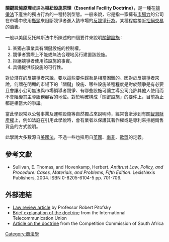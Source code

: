 '''關鍵設施原理'''或譯為'''樞紐設施原理（Essential Facility Doctrine），'''是一種在[[競爭法|競爭法]]下產生的獨占行為的一種特別型態。一般來說，它是指一家擁有[[市場力|市場力]]的公司在市場中使用[[瓶頸|瓶頸]]來阻斷競爭者進入該市場的[[反競爭行為|反競爭行為]]。某種程度接近[[拒絕交易|拒絕交易]]的涵義。

一般以美國反托辣斯法中所陳述的四個要件來說明[[關鍵設施|關鍵設施]]：

#某獨占事業具有關鍵設施的控制權。
#競爭者實際上不能或無法合理地另行建置該設施。
#拒絕競爭者使用該設施的事實。
#具備提供該設施的可行性。

對於潛在的反競爭者來說，要以這些要件歸咎是相當困難的。因對於反競爭者來說，何謂在明顯的市場下的「關鍵」設施、哪些設施某種程度是對於競爭是有必要且會讓小公司無法與市場領導者競爭、有哪些設施可讓主導公司允許其他人使用而不會阻礙其主導服務顧客的地位。對於明確構成「關鍵設施」的要件上，目前為止都是相當大的爭議。

當此學說常以公營事業及運輸設施等自然獨占來說明時，經常會牽涉到有關[[智慧財產權|智慧財產權]]上，例如法庭在引用此學說時，會有業者以保護其著作權或是專利來拒絕銷售貨品的方式說明。

此學說大多數源自[[美國法|美國法]]，不過一些也採用自[[英國|英國]]、[[南非|南非]]、[[歐盟|歐盟]]的定義。

==參考文獻==
*Sullivan, E. Thomas, and Hovenkamp, Herbert.  ''Antitrust Law, Policy, and Procedure:  Cases, Materials, and Problems, Fifth Edition''.  LexisNexis Publishers, 2004.  ISBN 0-8205-6104-5  pp. 701-706.

==外部連結==
* [http://www.arnoldporter.com/pubs/files/Antitrust_Law_Journal.pdf Law review article]{{dead link|date=十一月 2017 |bot=InternetArchiveBot }} by Professor Robert Pitofsky
* [https://web.archive.org/web/20080304023910/http://www.ictregulationtoolkit.org/en/PracticeNote.aspx?id=2517 Brief explanation of the doctrine] from the International Telecommunication Union
* [https://web.archive.org/web/20070928121440/http://www.compcom.co.za/resources/september2002/pages/04_facilities.htm Article on the doctrine] from the Competition Commission of South Africa
[[Category:商法學|Category:商法學]]